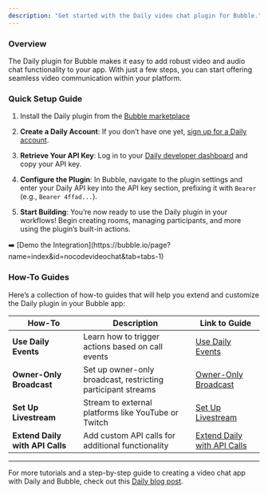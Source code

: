 ```yaml
---
description: "Get started with the Daily video chat plugin for Bubble."
---
```



### Overview

The Daily plugin for Bubble makes it easy to add robust video and audio chat functionality to your app. With just a few steps, you can start offering seamless video communication within your platform.

### Quick Setup Guide

1. Install the Daily plugin from the [Bubble marketplace](https://bubble.io/plugin/daily-video-chat-1622494385281x917140771709124600)

2. **Create a Daily Account**: If you don’t have one yet, [sign up for a Daily account](https://dashboard.daily.co/u/signup).

3. **Retrieve Your API Key**: Log in to your [Daily developer dashboard](https://dashboard.daily.co/developers) and copy your API key.

4. **Configure the Plugin**: In Bubble, navigate to the plugin settings and enter your Daily API key into the API key section, prefixing it with `Bearer` (e.g., `Bearer 4ffad...`).

5. **Start Building**: You’re now ready to use the Daily plugin in your workflows! Begin creating rooms, managing participants, and more using the plugin’s built-in actions.

<aside>
  ➡️ [Demo the
  Integration](https://bubble.io/page?name=index&id=nocodevideochat&tab=tabs-1)
</aside>

### How-To Guides

Here’s a collection of how-to guides that will help you extend and customize the Daily plugin in your Bubble app:

| **How-To**                      | **Description**                                              | **Link to Guide**                                                  |
| ------------------------------- | ------------------------------------------------------------ | ------------------------------------------------------------------ |
| **Use Daily Events**            | Learn how to trigger actions based on call events            | [Use Daily Events](how-tos/use-daily-events)                       |
| **Owner-Only Broadcast**        | Set up owner-only broadcast, restricting participant streams | [Owner-Only Broadcast](how-tos/owner-only-broadcast)               |
| **Set Up Livestream**           | Stream to external platforms like YouTube or Twitch          | [Set Up Livestream](how-tos/set-up-livestream)                     |
| **Extend Daily with API Calls** | Add custom API calls for additional functionality            | [Extend Daily with API Calls](how-tos/extend-daily-with-api-calls) |

---

For more tutorials and a step-by-step guide to creating a video chat app with Daily and Bubble, check out this [Daily blog post](https://www.daily.co/blog/integrate-daily-video-chat-in-your-bubble-app-in-less-than-30-minutes).

<dailyBubbleFooter />
